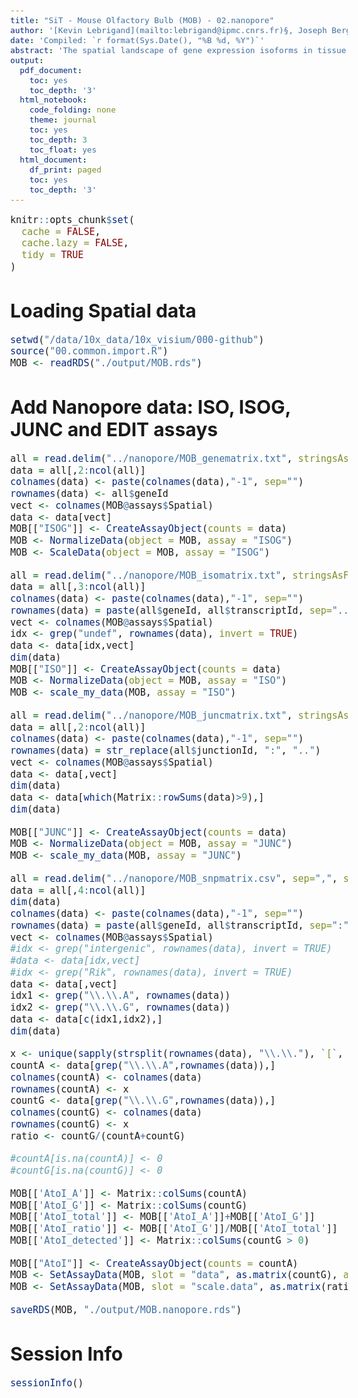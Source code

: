 ```yaml
---
title: "SiT - Mouse Olfactory Bulb (MOB) - 02.nanopore"
author: '[Kevin Lebrigand](mailto:lebrigand@ipmc.cnrs.fr)§, Joseph Bergenstråhle §, Kim Thrane §, Annelie Mollbrink, Pascal Barbry, Rainer Waldmann and Joakim Lundeberg'
date: 'Compiled: `r format(Sys.Date(), "%B %d, %Y")`'
abstract: 'The spatial landscape of gene expression isoforms in tissue sections.'
output:
  pdf_document:
    toc: yes
    toc_depth: '3'
  html_notebook:
    code_folding: none
    theme: journal
    toc: yes
    toc_depth: 3
    toc_float: yes
  html_document:
    df_print: paged
    toc: yes
    toc_depth: '3'
---
```


<style type="text/css">

body, td {
   font-size: 15px;
}
code.r{
  font-size: 15px;
}
pre {
  font-size: 15px
}
</style>

```r
knitr::opts_chunk$set(
  cache = FALSE,
  cache.lazy = FALSE,
  tidy = TRUE
)
```

# Loading Spatial data

```r

setwd("/data/10x_data/10x_visium/000-github")
source("00.common.import.R")
MOB <- readRDS("./output/MOB.rds")

```

# Add Nanopore data: ISO, ISOG, JUNC and EDIT assays

```r

all = read.delim("../nanopore/MOB_genematrix.txt", stringsAsFactors = F)
data = all[,2:ncol(all)]
colnames(data) <- paste(colnames(data),"-1", sep="")
rownames(data) <- all$geneId
vect <- colnames(MOB@assays$Spatial)
data <- data[vect]
MOB[["ISOG"]] <- CreateAssayObject(counts = data)
MOB <- NormalizeData(object = MOB, assay = "ISOG")
MOB <- ScaleData(object = MOB, assay = "ISOG")

all = read.delim("../nanopore/MOB_isomatrix.txt", stringsAsFactors = F)
data = all[,3:ncol(all)]
colnames(data) <- paste(colnames(data),"-1", sep="")
rownames(data) = paste(all$geneId, all$transcriptId, sep="..")
vect <- colnames(MOB@assays$Spatial)
idx <- grep("undef", rownames(data), invert = TRUE)
data <- data[idx,vect]
dim(data)
MOB[["ISO"]] <- CreateAssayObject(counts = data)
MOB <- NormalizeData(object = MOB, assay = "ISO")
MOB <- scale_my_data(MOB, assay = "ISO")

all = read.delim("../nanopore/MOB_juncmatrix.txt", stringsAsFactors = F)
data = all[,2:ncol(all)]
colnames(data) <- paste(colnames(data),"-1", sep="")
rownames(data) = str_replace(all$junctionId, ":", "..")
vect <- colnames(MOB@assays$Spatial)
data <- data[,vect]
dim(data)
data <- data[which(Matrix::rowSums(data)>9),]
dim(data)

MOB[["JUNC"]] <- CreateAssayObject(counts = data)
MOB <- NormalizeData(object = MOB, assay = "JUNC")
MOB <- scale_my_data(MOB, assay = "JUNC")

all = read.delim("../nanopore/MOB_snpmatrix.csv", sep=",", stringsAsFactors = F)
data = all[,4:ncol(all)]
dim(data)
colnames(data) <- paste(colnames(data),"-1", sep="")
rownames(data) = paste(all$geneId, all$transcriptId, sep=":")
vect <- colnames(MOB@assays$Spatial)
#idx <- grep("intergenic", rownames(data), invert = TRUE)
#data <- data[idx,vect]
#idx <- grep("Rik", rownames(data), invert = TRUE)
data <- data[,vect]
idx1 <- grep("\\.\\.A", rownames(data))
idx2 <- grep("\\.\\.G", rownames(data))
data <- data[c(idx1,idx2),]
dim(data)

x <- unique(sapply(strsplit(rownames(data), "\\.\\."), `[`, 1))
countA <- data[grep("\\.\\.A",rownames(data)),]
colnames(countA) <- colnames(data)
rownames(countA) <- x
countG <- data[grep("\\.\\.G",rownames(data)),]
colnames(countG) <- colnames(data)
rownames(countG) <- x
ratio <- countG/(countA+countG)

#countA[is.na(countA)] <- 0
#countG[is.na(countG)] <- 0

MOB[['AtoI_A']] <- Matrix::colSums(countA)
MOB[['AtoI_G']] <- Matrix::colSums(countG)
MOB[['AtoI_total']] <- MOB[['AtoI_A']]+MOB[['AtoI_G']]
MOB[['AtoI_ratio']] <- MOB[['AtoI_G']]/MOB[['AtoI_total']]
MOB[['AtoI_detected']] <- Matrix::colSums(countG > 0)

MOB[["AtoI"]] <- CreateAssayObject(counts = countA)
MOB <- SetAssayData(MOB, slot = "data", as.matrix(countG), assay = "AtoI")
MOB <- SetAssayData(MOB, slot = "scale.data", as.matrix(ratio), assay = "AtoI")

saveRDS(MOB, "./output/MOB.nanopore.rds")

```

# Session Info

```r
sessionInfo()
```


